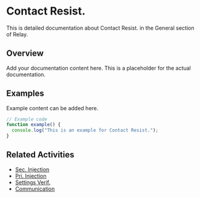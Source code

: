 # Contact Resist.

This is detailed documentation about Contact Resist. in the General section of Relay.

## Overview

Add your documentation content here. This is a placeholder for the actual documentation.

## Examples

Example content can be added here.

```typescript
// Example code
function example() {
  console.log("This is an example for Contact Resist.");
}
```

## Related Activities

- [Sec. Injection](/docs/relay/general/sec-injection)
- [Pri. Injection](/docs/relay/general/pri-injection)
- [Settings Verif.](/docs/relay/general/settings-verif)
- [Communication](/docs/relay/general/communication)

